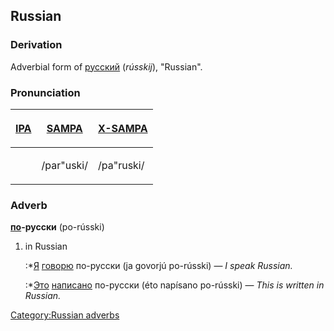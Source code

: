 ==Russian==
[[Category:Russian adverbs]]
===Derivation===
Adverbial form of [[русский]] (''rússkij''), "Russian".

===Pronunciation===
{| border=1 cellpadding=5
! [[w:International Phonetic Alphabet|IPA]] !! [[w:SAMPA|SAMPA]] !! [[w:X-SAMPA|X-SAMPA]]
|-
| {{IPA|/paˈruski/}} || /par"uski/ || /pa"ruski/
|}

===Adverb===
'''[[по]]-русски''' (po-rússki)

#in Russian
#:*[[Я]] [[говорить|говорю]] по-русски (ja govorjú po-rússki) — ''I speak Russian.''
#:*[[Это]] [[писать|написано]] по-русски (éto napísano po-rússki) — ''This is written in Russian.''
